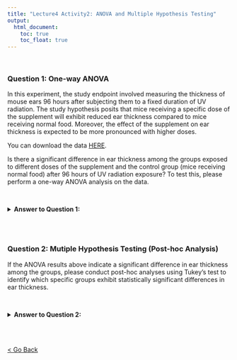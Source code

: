 ```yaml
---
title: "Lecture4 Activity2: ANOVA and Multiple Hypothesis Testing"
output:
  html_document: 
    toc: true
    toc_float: true
---
```

<br>

### Question 1: One-way ANOVA

In this experiment, the study endpoint involved measuring the thickness of mouse ears 96 hours after subjecting them to a fixed duration of UV radiation. The study hypothesis posits that mice receiving a specific dose of the supplement will exhibit reduced ear thickness compared to mice receiving normal food. Moreover, the effect of the supplement on ear thickness is expected to be more pronounced with higher doses.

You can download the data [HERE](files/lec4/earthickness.pzfx).

Is there a significant difference in ear thickness among the groups exposed to different doses of the supplement and the control group (mice receiving normal food) after 96 hours of UV radiation exposure? To test this, please perform a one-way ANOVA analysis on the data.

<br>

<details>
  <summary><strong>Answer to Question 1:</strong></summary>
  
<br>

The analysis of ear thickness among the groups exposed to different doses of the supplement and the control group (mice receiving normal food) after 96 hours of UV radiation exposure revealed significant findings. The F-value obtained was 6.012, with an associated p-value of 0.0013 (p < 0.05, **), indicating a statistically significant difference in ear thickness among the groups.

However, to determine precisely which groups exhibit significant differences, a post-hoc analysis is necessary due to the multiple hypothesis testing involved in the ANOVA result. The post-hoc analysis will allow us to conduct pairwise comparisons between the groups and identify specific group differences with appropriate statistical adjustments.

In conclusion, the data indicate a meaningful distinction in ear thickness between the experimental groups, but further analysis through post-hoc testing is required to identify the specific group differences and assess their significance.

</details>
<br><br>

### Question 2: Mutiple Hypothesis Testing (Post-hoc Analysis)

If the ANOVA results above indicate a significant difference in ear thickness among the groups, please conduct post-hoc analyses using Tukey's test to identify which specific groups exhibit statistically significant differences in ear thickness.

<br>

<details>
  <summary><strong>Answer to Question 2:</strong></summary>
  
  <br>
  
Tukey's multiple comparisons test revealed significant differences in ear thickness among the groups. Specifically, the NormalFood group showed significant differences with the MedDose (adj. p=0.0363) and HighDose (p=0.0006) groups. However, no significant differences were found between other dose comparisons. These results highlight the supplement's impact on ear thickness under UV radiation exposure.
  
<br>



</details>
<br><br>

<a href="schedule.html">< Go Back</a>
